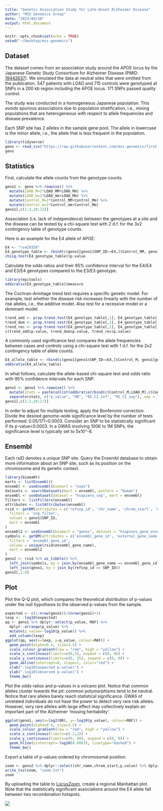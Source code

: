 ```yaml
---
title: "Genetic Association Study for Late-Onset Alzheimer Disease"
author: "MSS Genomics Group"
date: "2023/04/20"
output: html_document
---
```


```r
knitr::opts_chunk$set(echo = TRUE)
setwd("~/Desktop/mss-genomics")
```

## Dataset

The dataset comes from an association study around the APOE locus by the Japanese Genetic Study Consortium for Alzheimer Disease (PMID: [19442637](https://pubmed.ncbi.nlm.nih.gov/19442637/)). We simulated the data at neutral sites that were omitted from the publication. 547 patients with LOAD and 715 controls were genotyped at SNPs in a 200 kb region including the APOE locus. 171 SNPs passed quality control.

The study was conducted in a homogeneous Japanese population. This avoids spurious associations due to population stratification, i.e., mixing populations that are heterogeneous with respect to allele frequencies and disease prevalence.

Each SNP site has 2 alleles in the sample gene pool. The allele in lowercase is the minor allele, i.e., the allele that is less frequent in the population.

```r
library(tidyverse)
geno <- read_csv("https://raw.githubusercontent.com/mss-genomics/first-meeting/main/APOE_LOAD.csv")
geno
```

## Statistics

First, calculate the allele counts from the genotype counts.

```r
geno1 <- geno %>% rowwise() %>%
  mutate(LOAD_M=2*LOAD_MM+LOAD_Mm) %>% 
  mutate(LOAD_m=2*LOAD_mm+LOAD_Mm) %>% 
  mutate(Control_M=2*Control_MM+Control_Mm) %>%
  mutate(Control_m=2*Control_mm+Control_Mm)
geno1[,c(1:3,10:13)]
```

Association (i.e. lack of independence) between the genotypes at a site and the disease can be tested by a chi-square test with 2 d.f. for the 3x2 contingency table of genotype counts.

Here is an example for the E4 allele of APOE:

```r
E4 <- "rs429358"
E4_genotype_table <- rbind(c(geno1[geno1$SNP_ID==E4,]$Control_MM, geno1[geno1$SNP_ID==E4,]$LOAD_MM), c(geno1[geno1$SNP_ID==E4,]$Control_Mm,geno1[geno1$SNP_ID==E4,]$LOAD_Mm), c(geno1[geno1$SNP_ID==E4,]$Control_mm,geno1[geno1$SNP_ID==E4,]$LOAD_mm))
chisq.test(E4_genotype_table)$p.value
```

Calculate the odds ratios and their 95% confidence interval for the E4/E4 and E3/E4 genotypes compared to the E3/E3 genotype.

```r
library(epitools)
oddsratio(E4_genotype_table)$measure
```

The Cochran-Armitage trend test requires a specific genetic model. For example, test whether the disease risk increases linearly with the number of risk alleles, i.e., the additive model. Also test for a recessive model or a dominant model. 

```r
trend_add <- prop.trend.test(E4_genotype_table[,1], E4_genotype_table[,1]+E4_genotype_table[,2], c(0,0.5,1))
trend_dom <- prop.trend.test(E4_genotype_table[,1], E4_genotype_table[,1]+E4_genotype_table[,2], c(0,1,1))
trend_rec <- prop.trend.test(E4_genotype_table[,1], E4_genotype_table[,1]+E4_genotype_table[,2], c(0,0,1))
c(trend_add$p.value, trend_dom$p.value, trend_rec$p.value)
```

A commonly used significance test compares the allele frequencies between cases and controls using a chi-square test with 1 d.f. for the 2x2 contingency table of allele counts.

```r
E4_allele_table <- rbind(c(geno1[geno1$SNP_ID==E4,]$Control_M, geno1[geno1$SNP_ID==E4,]$LOAD_M),c(geno1[geno1$SNP_ID==E4,]$Control_m,geno1[geno1$SNP_ID==E4,]$LOAD_m))
oddsratio(E4_allele_table)
```

In what follows, calculate the allele-based chi-square test and odds ratio with 95% confidence intervals for each SNP.

```r
geno1 <- geno1 %>% rowwise() %>%
  mutate(stats = paste(unlist(oddsratio(rbind(c(Control_M,LOAD_M),c(Control_m,LOAD_m))))[c("p.value6","measure2","measure4","measure6")], collapse=" ")) %>%
  separate(stats, c("p_value", "OR", "95_CI_inf", "95_CI_sup"), sep = " ", convert=TRUE)
geno1[,c(1:2,10:17)]
```

In order to adjust for multiple testing, apply the Bonferonni correction. Divide the desired genome-wide significance level by the number of tests performed: 0.05/171=0.0003. Consider an SNP to be statistically significant if its p-value<0.0003. In a GWAS involving 100K to 1M SNPs, the significance level is typically set to 5x10^-8. 

## Ensembl

Each rsID denotes a unique SNP site. Query the Ensembl database to obtain more information about an SNP site, such as its position on the chromosome and its genetic context.

```r
library(biomaRt)
marts <- listEnsembl()
ensembl <- useEnsembl(biomart = "snps")
datasets <- searchDatasets(mart = ensembl, pattern = "Human")
ensembl <- useDataset(dataset = "hsapiens_snp", mart = ensembl)
filters <- listFilters(ensembl)
attributes <- listAttributes(ensembl)
rsid <- getBM(attributes = c('refsnp_id', 'chr_name', 'chrom_start', 'ensembl_gene_name', "cds_start"),
  filters = 'snp_filter',
  values = geno1$SNP_ID, 
  mart = ensembl
)
ensembl2 <- useEnsembl(biomart = "genes", dataset = "hsapiens_gene_ensembl")
symbols <- getBM(attributes = c('ensembl_gene_id', 'external_gene_name'),
  filters = 'ensembl_gene_id',
  values = unique(rsid$ensembl_gene_name),
  mart = ensembl2
)
geno2 <- rsid %>% as_tibble() %>%
  left_join(symbols, by = join_by(ensembl_gene_name == ensembl_gene_id)) %>%
  left_join(geno1, by = join_by(refsnp_id == SNP_ID))
geno2[,1:8]
```

## Plot

Plot the Q-Q plot, which compares the theoretical distribution of p-values under the null hypothesis to the observed p-values from the sample.

```r
expected <- c(1:nrow(geno1))/(nrow(geno1)+1)
lexp <- -log10(expected)
qq <- geno1 %>% dplyr::select(p_value, MAF) %>% 
  dplyr::arrange(p_value) %>% 
  mutate(p_value=-log10(p_value)) %>%
  add_column(lexp)
ggplot(qq, aes(x=lexp, y=p_value, colour=MAF)) + 
  geom_point(alpha=0.4, size=3.5) +
  scale_colour_gradient(low = "red", high = "yellow") +
  scale_x_continuous(limits=c(0,5), expand = c(0, 0)) +
  scale_y_continuous(limits=c(0, 35), expand = c(0, 0)) +
  geom_abline(intercept=0, slope=1, color="red") +
  xlab("-log10(expected p-value)") + 
  ylab("-log10(observed p-value)") +
  theme_bw()
```

Plot the odds ratios and p-values in a volcano plot. Notice that common alleles cluster towards the pit: common polymorphisms tend to be neutral. Notice that rare alleles barely reach statistical significance. GWAS of unrelated individuals do not have the power to detect very rare risk alleles. However, very rare alleles with large effect may collectively explain an important part of the Alzheimer 'missing heritability'.

```r
ggplot(geno1, aes(x=log2(OR), y=-log10(p_value), colour=MAF)) + 
  geom_point(alpha=0.4, size=3.5) +
  scale_colour_gradient(low = "red", high = "yellow") +
  scale_x_continuous(limits=c(-2,2)) +
  scale_y_continuous(limits=c(0, 40), expand = c(0, 0)) +
  geom_hline(yintercept=-log10(0.0003), linetype="dashed") +
  theme_bw()
```

Export a table of p-values ordered by chromosomal position.

```r
zoom <- geno2 %>% dplyr::select(chr_name,chrom_start,p_value) %>% dplyr::arrange(chrom_start)
write_tsv(zoom, "zoom.txt")
zoom
```

By uploading the table to [LocusZoom](http://locuszoom.org/), create a regional Manhattan plot. Note that the statistically significant associations around the E4 allele fall between two recombination hotspots.

![](locuszoom.png)